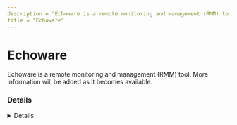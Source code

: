 ```yaml
---
description = "Echoware is a remote monitoring and management (RMM) tool. More information will be added as it becomes available."
title = "Echoware"
---
```




# Echoware

Echoware is a remote monitoring and management (RMM) tool. More information will be added as it becomes available.

### Details
<Details author={""}
         category={""}
         created={""}
         website={""}
         lastModified={"2/7/2024"}
         privileges={""}
         free={ false }
         verification={ false }
/>

#### Installation Paths
<Card code={ ["echoserver*.exe", "echoware.dll"] }/>





### Forensic Artifacts








### Detections
- Detects potential processes activity of Echoware RMM tool
  - [Sigma Rule](https://github.com/magicsword-io/LOLRMM/blob/main/detections/sigma/echoware_processes_sigma.yml)


